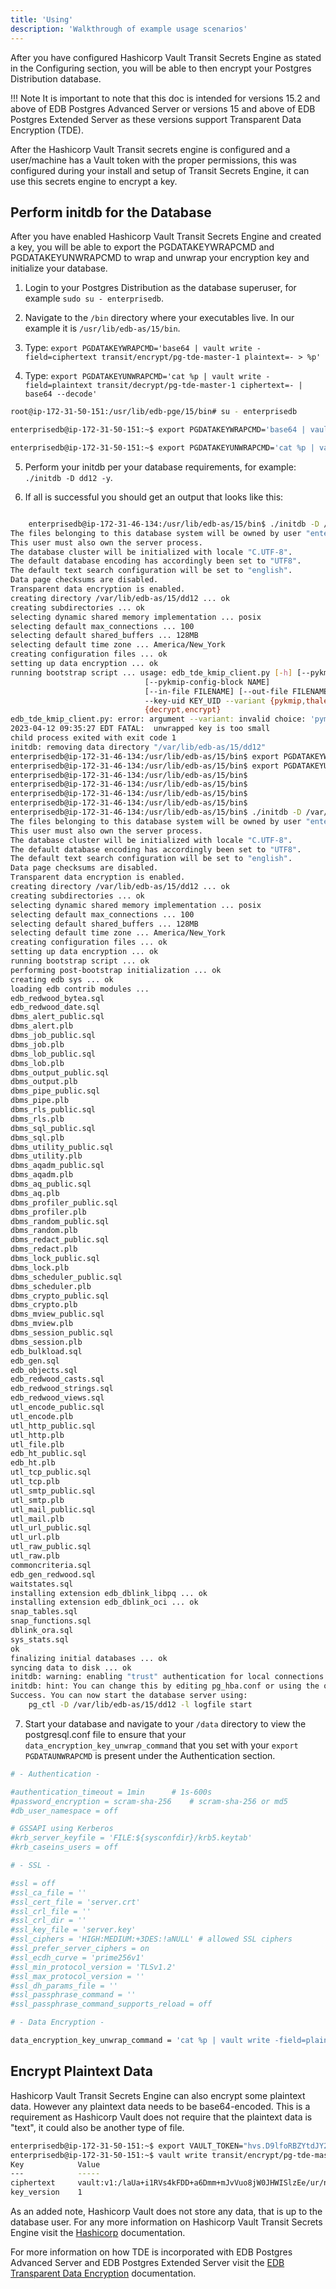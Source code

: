 ```yaml
---
title: 'Using'
description: 'Walkthrough of example usage scenarios'
---
```


After you have configured Hashicorp Vault Transit Secrets Engine as stated in the Configuring section, you will be able to then encrypt your Postgres Distribution database.

!!! Note
    It is important to note that this doc is intended for versions 15.2 and above of EDB Postgres Advanced Server or versions 15 and above of EDB Postgres Extended Server as these versions support Transparent Data Encryption (TDE).

After the Hashicorp Vault Transit secrets engine is configured and a user/machine has a Vault token with the proper permissions, this was configured during your install and setup of Transit Secrets Engine, it can use this secrets engine to encrypt a key.

## Perform initdb for the Database

After you have enabled Hashicorp Vault Transit Secrets Engine and created a key, you will be able to export the PGDATAKEYWRAPCMD and PGDATAKEYUNWRAPCMD to wrap and unwrap your encryption key and initialize your database.

1. Login to your Postgres Distribution as the database superuser, for example `sudo su - enterprisedb`.

2. Navigate to the `/bin` directory where your executables live. In our example it is `/usr/lib/edb-as/15/bin`.

3. Type: `export PGDATAKEYWRAPCMD='base64 | vault write -field=ciphertext transit/encrypt/pg-tde-master-1 plaintext=- > %p'`

4. Type: `export PGDATAKEYUNWRAPCMD='cat %p | vault write -field=plaintext transit/decrypt/pg-tde-master-1 ciphertext=- | base64 --decode'`

```bash
root@ip-172-31-50-151:/usr/lib/edb-pge/15/bin# su - enterprisedb

enterprisedb@ip-172-31-50-151:~$ export PGDATAKEYWRAPCMD='base64 | vault write -field=ciphertext transit/encrypt/pg-tde-master-1 plaintext=- > %p'

enterprisedb@ip-172-31-50-151:~$ export PGDATAKEYUNWRAPCMD='cat %p | vault write -field=plaintext transit/decrypt/pg-tde-master-1 ciphertext=- | base64 --decode'
```
5. Perform your initdb per your database requirements, for example: `./initdb -D dd12 -y`.

6. If all is successful you should get an output that looks like this:
```bash

    enterprisedb@ip-172-31-46-134:/usr/lib/edb-as/15/bin$ ./initdb -D /var/lib/edb-as/15/dd12 -y
The files belonging to this database system will be owned by user "enterprisedb".
This user must also own the server process.
The database cluster will be initialized with locale "C.UTF-8".
The default database encoding has accordingly been set to "UTF8".
The default text search configuration will be set to "english".
Data page checksums are disabled.
Transparent data encryption is enabled.
creating directory /var/lib/edb-as/15/dd12 ... ok
creating subdirectories ... ok
selecting dynamic shared memory implementation ... posix
selecting default max_connections ... 100
selecting default shared_buffers ... 128MB
selecting default time zone ... America/New_York
creating configuration files ... ok
setting up data encryption ... ok
running bootstrap script ... usage: edb_tde_kmip_client.py [-h] [--pykmip-config-file FILENAME]
                              [--pykmip-config-block NAME]
                              [--in-file FILENAME] [--out-file FILENAME]
                              --key-uid KEY_UID --variant {pykmip,thales}
                              {decrypt,encrypt}
edb_tde_kmip_client.py: error: argument --variant: invalid choice: 'pymip' (choose from 'pykmip', 'thales')
2023-04-12 09:35:27 EDT FATAL:  unwrapped key is too small
child process exited with exit code 1
initdb: removing data directory "/var/lib/edb-as/15/dd12"
enterprisedb@ip-172-31-46-134:/usr/lib/edb-as/15/bin$ export PGDATAKEYWRAPCMD='python3 /tmp/edb_tde_kmip_client.py encrypt --pykmip-config-file=/tmp/pykmip.conf --key-uid=nfTCV2Cp5sffhQuRrOVfgCUyu8qh9kwd --out-file=%p --variant=pykmip'
enterprisedb@ip-172-31-46-134:/usr/lib/edb-as/15/bin$ export PGDATAKEYUNWRAPCMD='python3 /tmp/edb_tde_kmip_client.py decrypt --pykmip-config-file=/tmp/pykmip.conf --key-uid=nfTCV2Cp5sffhQuRrOVfgCUyu8qh9kwd --in-file=%p --variant=pykmip'
enterprisedb@ip-172-31-46-134:/usr/lib/edb-as/15/bin$ 
enterprisedb@ip-172-31-46-134:/usr/lib/edb-as/15/bin$ 
enterprisedb@ip-172-31-46-134:/usr/lib/edb-as/15/bin$ 
enterprisedb@ip-172-31-46-134:/usr/lib/edb-as/15/bin$ 
enterprisedb@ip-172-31-46-134:/usr/lib/edb-as/15/bin$ ./initdb -D /var/lib/edb-as/15/dd12 -y
The files belonging to this database system will be owned by user "enterprisedb".
This user must also own the server process.
The database cluster will be initialized with locale "C.UTF-8".
The default database encoding has accordingly been set to "UTF8".
The default text search configuration will be set to "english".
Data page checksums are disabled.
Transparent data encryption is enabled.
creating directory /var/lib/edb-as/15/dd12 ... ok
creating subdirectories ... ok
selecting dynamic shared memory implementation ... posix
selecting default max_connections ... 100
selecting default shared_buffers ... 128MB
selecting default time zone ... America/New_York
creating configuration files ... ok
setting up data encryption ... ok
running bootstrap script ... ok
performing post-bootstrap initialization ... ok
creating edb sys ... ok
loading edb contrib modules ...
edb_redwood_bytea.sql 
edb_redwood_date.sql 
dbms_alert_public.sql 
dbms_alert.plb 
dbms_job_public.sql 
dbms_job.plb 
dbms_lob_public.sql 
dbms_lob.plb 
dbms_output_public.sql 
dbms_output.plb 
dbms_pipe_public.sql 
dbms_pipe.plb 
dbms_rls_public.sql 
dbms_rls.plb 
dbms_sql_public.sql 
dbms_sql.plb 
dbms_utility_public.sql 
dbms_utility.plb 
dbms_aqadm_public.sql 
dbms_aqadm.plb 
dbms_aq_public.sql 
dbms_aq.plb 
dbms_profiler_public.sql 
dbms_profiler.plb 
dbms_random_public.sql 
dbms_random.plb 
dbms_redact_public.sql 
dbms_redact.plb 
dbms_lock_public.sql 
dbms_lock.plb 
dbms_scheduler_public.sql 
dbms_scheduler.plb 
dbms_crypto_public.sql 
dbms_crypto.plb 
dbms_mview_public.sql 
dbms_mview.plb 
dbms_session_public.sql 
dbms_session.plb 
edb_bulkload.sql 
edb_gen.sql 
edb_objects.sql 
edb_redwood_casts.sql 
edb_redwood_strings.sql 
edb_redwood_views.sql 
utl_encode_public.sql 
utl_encode.plb 
utl_http_public.sql 
utl_http.plb 
utl_file.plb 
edb_ht_public.sql 
edb_ht.plb 
utl_tcp_public.sql 
utl_tcp.plb 
utl_smtp_public.sql 
utl_smtp.plb 
utl_mail_public.sql 
utl_mail.plb 
utl_url_public.sql 
utl_url.plb 
utl_raw_public.sql 
utl_raw.plb 
commoncriteria.sql 
edb_gen_redwood.sql 
waitstates.sql 
installing extension edb_dblink_libpq ... ok
installing extension edb_dblink_oci ... ok
snap_tables.sql 
snap_functions.sql 
dblink_ora.sql 
sys_stats.sql 
ok
finalizing initial databases ... ok
syncing data to disk ... ok
initdb: warning: enabling "trust" authentication for local connections
initdb: hint: You can change this by editing pg_hba.conf or using the option -A, or --auth-local and --auth-host, the next time you run initdb.
Success. You can now start the database server using:
    pg_ctl -D /var/lib/edb-as/15/dd12 -l logfile start

```

7. Start your database and navigate to your `/data` directory to view the postgresql.conf file to ensure that your `data_encryption_key_unwrap_command` that you set with your `export PGDATAUNWRAPCMD` is present under the Authentication section.
```bash
# - Authentication -

#authentication_timeout = 1min		# 1s-600s
#password_encryption = scram-sha-256	# scram-sha-256 or md5
#db_user_namespace = off

# GSSAPI using Kerberos
#krb_server_keyfile = 'FILE:${sysconfdir}/krb5.keytab'
#krb_caseins_users = off

# - SSL -

#ssl = off
#ssl_ca_file = ''
#ssl_cert_file = 'server.crt'
#ssl_crl_file = ''
#ssl_crl_dir = ''
#ssl_key_file = 'server.key'
#ssl_ciphers = 'HIGH:MEDIUM:+3DES:!aNULL' # allowed SSL ciphers
#ssl_prefer_server_ciphers = on
#ssl_ecdh_curve = 'prime256v1'
#ssl_min_protocol_version = 'TLSv1.2'
#ssl_max_protocol_version = ''
#ssl_dh_params_file = ''
#ssl_passphrase_command = ''
#ssl_passphrase_command_supports_reload = off

# - Data Encryption -

data_encryption_key_unwrap_command = 'cat %p | vault write -field=plaintext transit/decrypt/pg-tde-master-1 ciphertext=- | base64 --decode'

```
## Encrypt Plaintext Data

Hashicorp Vault Transit Secrets Engine can also encrypt some plaintext data.  However any plaintext data needs to be base64-encoded.  This is a requirement as Hashicorp Vault does not require that the plaintext data is "text", it could also be another type of file.

```bash
enterprisedb@ip-172-31-50-151:~$ export VAULT_TOKEN="hvs.D9lfoRBZYtdJY2t3lG3f6yUa"
enterprisedb@ip-172-31-50-151:~$ vault write transit/encrypt/pg-tde-master-1 plaintext=$(echo "my secret data" | base64)
Key            Value
---            -----
ciphertext     vault:v1:/laUa+i1RVs4kFDD+a6Dmm+mJvVuo8jW0JHWISlzEe/ur/nUlfswEyYShA==
key_version    1
```
As an added note, Hashicorp Vault does not store any data, that is up to the database user.  For any more information on Hashicorp Vault Transit Secrets Engine visit the [Hashicorp](https://developer.hashicorp.com/vault/docs/secrets/transit) documentation.

For more information on how TDE is incorporated with EDB Postgres Advanced Server and EDB Postgres Extended Server visit the [EDB Transparent Data Encryption](https://www.enterprisedb.com/docs/tde/latest/) documentation.

